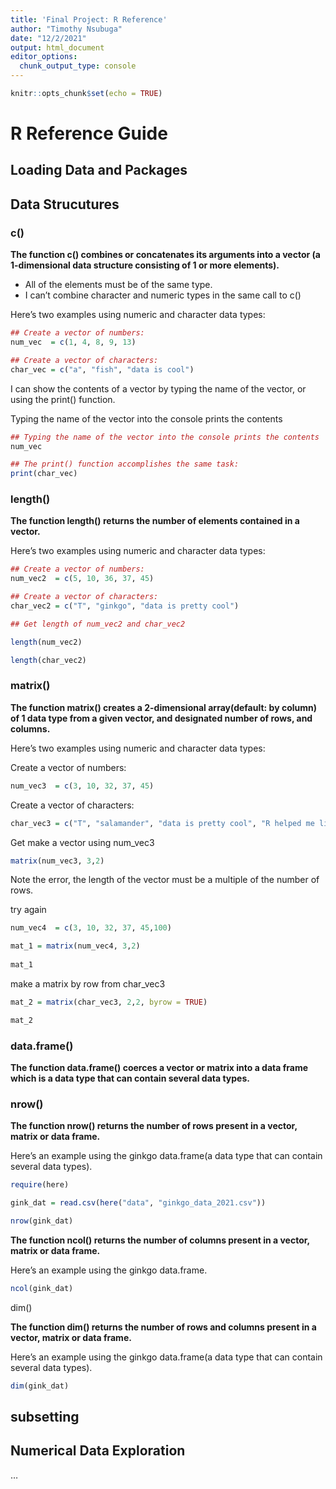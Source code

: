 ```yaml
---
title: 'Final Project: R Reference'
author: "Timothy Nsubuga"
date: "12/2/2021"
output: html_document
editor_options: 
  chunk_output_type: console
---
```


```r
knitr::opts_chunk$set(echo = TRUE)
```

# R Reference Guide {.tabset .tabset-pills}


## Loading Data and Packages

## Data Strucutures 

### c()

**The function c() combines or concatenates its arguments into a vector (a 1-dimensional data structure consisting of 1 or more elements).**

* All of the elements must be of the same type.
* I can’t combine character and numeric types in the same call to c()

Here’s two examples using numeric and character data types:

```r
## Create a vector of numbers:
num_vec  = c(1, 4, 8, 9, 13)

## Create a vector of characters:
char_vec = c("a", "fish", "data is cool")
```

I can show the contents of a vector by typing the name of the vector, or using the print() function.

Typing the name of the vector into the console prints the contents

```r
## Typing the name of the vector into the console prints the contents
num_vec
```

```r
## The print() function accomplishes the same task:
print(char_vec)
```

### length()

**The function length() returns the number of elements contained in a vector.**

Here’s two examples using numeric and character data types:

```r
## Create a vector of numbers:
num_vec2  = c(5, 10, 36, 37, 45)

## Create a vector of characters:
char_vec2 = c("T", "ginkgo", "data is pretty cool")

## Get length of num_vec2 and char_vec2

length(num_vec2)

length(char_vec2)
```

### matrix()

**The function matrix() creates a 2-dimensional array(default: by column) of 1 data type from a given vector, and designated number of rows, and columns.**

Here’s two examples using numeric and character data types:

 Create a vector of numbers:
```r
num_vec3  = c(3, 10, 32, 37, 45)
```


Create a vector of characters:

```r
char_vec3 = c("T", "salamander", "data is pretty cool", "R helped me like coding")
```


 Get make a vector using  num_vec3 
```r
matrix(num_vec3, 3,2)

```

 Note the error, the length of the vector must be a multiple of the number of rows.

try again

```r
num_vec4  = c(3, 10, 32, 37, 45,100)

mat_1 = matrix(num_vec4, 3,2)
 
mat_1
```

 make a matrix by row from char_vec3

```r
mat_2 = matrix(char_vec3, 2,2, byrow = TRUE)

mat_2
```

### data.frame()

**The function data.frame() coerces a vector or matrix into a data frame which is a data type that can contain several data types.**




### nrow()

**The function nrow() returns the number of rows present in a vector, matrix or data frame.**

Here’s an example using the ginkgo data.frame(a data type that can contain several data types).

```r
require(here)

gink_dat = read.csv(here("data", "ginkgo_data_2021.csv"))
```

```r
nrow(gink_dat)
```

**The function ncol() returns the number of columns present in a vector, matrix or data frame.**

Here’s an example using the ginkgo data.frame.

```r
ncol(gink_dat)
```

dim()

**The function dim() returns the number of rows and columns present in a vector, matrix or data frame.**

Here’s an example using the ginkgo data.frame(a data type that can contain several data types).

```r
dim(gink_dat)
```

## subsetting 




##  Numerical Data Exploration 
...

